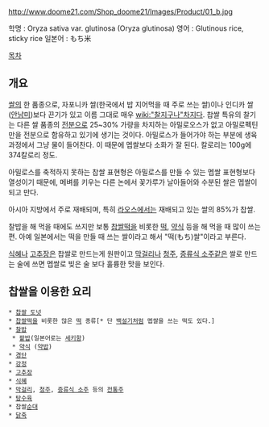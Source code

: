 http://www.doome21.com/Shop_doome21/Images/Product/01_b.jpg

학명 : Oryza sativa var. glutinosa (Oryza glutinosa)
영어 : Glutinous rice, sticky rice
일본어 : もち米

[[목차]]
== 개요 ==
[[쌀]]의 한 품종으로, 자포니카 쌀(한국에서 밥 지어먹을 때 주로 쓰는 쌀)이나 인디카 쌀([[안남미]])보다 끈기가 있고 이름 그대로 매우 [[wiki:"찰지구나"차지다]]. 찹쌀 특유의 찰기는 다른 쌀 품종의 [[전분]]으로 25~30% 가량을 차지하는 아밀로오스가 없고 아밀로펙틴만을 전분으로 함유하고 있기에 생기는 것이다. 아밀로스가 들어가야 하는 부분에 생육과정에서 그냥 물이 들어찬다. 이 때문에 멥쌀보다 소화가 잘 된다. 칼로리는 100g에 374칼로리 정도.

아밀로스를 축적하지 못하는 찹쌀 표현형은 아밀로스를 만들 수 있는 멥쌀 표현형보다 열성이기 때문에, 메벼를 키우는 다른 논에서 꽃가루가 날아들어와 수분된 쌀은 멥쌀이 되고 만다.

아시아 지방에서 주로 재배되며, 특히 [[라오스]]에서는 재배되고 있는 쌀의 85%가 찹쌀.

찰밥을 해 먹을 때에도 쓰지만 보통 [[찹쌀떡]]을 비롯한 [[떡]], [[약식]] 등을 해 먹을 때 많이 쓰는 편. 아예 일본에서는 떡을 만들 때 쓰는 쌀이라고 해서 "떡(もち)쌀"이라고 부른다.

[[식혜]]나 [[고추장]]은 찹쌀로 만드는게 원판이고 [[막걸리]]나 [[청주]], [[증류식 소주]]같은 쌀로 만드는 술에 쓰면 멥쌀로 빚은 술 보다 훌륭한 맛을 보인다.

== 찹쌀을 이용한 요리 ==
 * [[찹쌀 도넛]]
 * [[찹쌀떡]]을 비롯한 많은 [[떡]] 종류[* 단 [[백설기]]처럼 멥쌀을 쓰는 떡도 있다.]
 * [[찰밥]]
  * [[팥밥]](일본어로는 [[세키항]])
  * [[약식]] ([[약밥]])
 * [[경단]]
 * [[강정]]
 * [[고추장]]
 * [[식혜]]
 * [[막걸리]], [[청주]], [[증류식 소주]] 등의 [[전통주]]
 * [[탕수육]]
 * 찹쌀[[순대]]
 * [[닭죽]]
